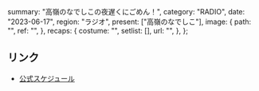   summary: "高嶺のなでしこの夜遅くにごめん！",
  category: "RADIO",
  date: "2023-06-17",
  region: "ラジオ",
  present: ["高嶺のなでしこ"],
  image: {
    path: "",
    ref: "",
  },
  recaps: {
    costume: "",
    setlist: [],
    url: "",
  },
};

## リンク

- [公式スケジュール](https://takanenonadeshiko.jp/?p=1009)
